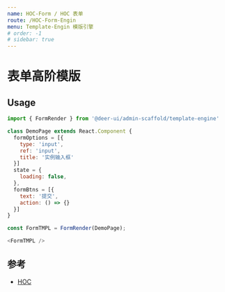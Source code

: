```yaml
---
name: HOC-Form / HOC 表单
route: /HOC-Form-Engin
menu: Template-Engin 模版引擎
# order: -1
# sidebar: true
---
```


# 表单高阶模版

## Usage

```js
import { FormRender } from '@deer-ui/admin-scaffold/template-engine'

class DemoPage extends React.Component {
  formOptions = [{
    type: 'input',
    ref: 'input',
    title: '实例输入框'
  }]
  state = {
    loading: false,
  },
  formBtns = [{
    text: '提交',
    action: () => {}
  }]
}

const FormTMPL = FormRender(DemoPage);

<FormTMPL />
```

## 参考

- [HOC](https://react.docschina.org/docs/higher-order-components.html)
